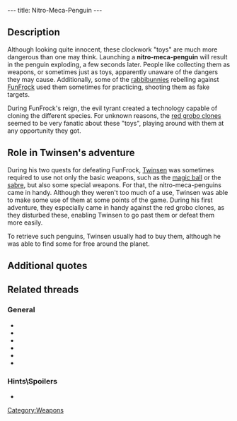 ---
title: Nitro-Meca-Penguin
---

{{Weapon|
Name=Nitro-Meca-Penguin|
Image=Meca.gif|
Enemy=All enemies|
Rate=Slow|
Damage=Medium|
Range=Short}}

{{Quote|
Quote=Meca-Penguin. Red clones just hate this stupid toy.|
Character=Official description, Twinsen's first adventure}}

==Description==
Although looking quite innocent, these clockwork "toys" are much more dangerous than one may think. Launching a '''nitro-meca-penguin''' will result in the penguin exploding, a few seconds later. People like collecting them as weapons, or sometimes just as toys, apparently unaware of the dangers they may cause. Additionally, some of the [[rabbibunnies]] rebelling against [[FunFrock]] used them sometimes for practicing, shooting them as fake targets.

During FunFrock's reign, the evil tyrant created a technology capable of cloning the different species. For unknown reasons, the [[red grobo clones]] seemed to be very fanatic about these "toys", playing around with them at any opportunity they got.

==Role in Twinsen's adventure==
During his two quests for defeating FunFrock, [[Twinsen]] was sometimes required to use not only the basic weapons, such as the [[magic ball]] or the [[sabre]], but also some special weapons. For that, the nitro-meca-penguins came in handy. Although they weren't too much of a use, Twinsen was able to make some use of them at some points of the game. During his first adventure, they especially came in handy against the red grobo clones, as they disturbed these, enabling Twinsen to go past them or defeat them more easily.

To retrieve such penguins, Twinsen usually had to buy them, although he was able to find some for free around the planet.

==Additional quotes==
{{Quote|
Quote=You can use the Nitro-Meca-Penguins by placing them in a level and unencumbered area.|
Character=Official description, Twinsen's second adventure}}
{{Quote|
Quote=You just acquired a superb Nitro-Meca-Penguin. Select it in the inventory and it'll explode a few seconds later.|
Character=When Twinsen found a new penguin}}

==Related threads==
===General===
* {{thread|id=11096|title=The Desert Island Bowlers}}
* {{thread|id=11024|title=some fun stuff and tips}}
* {{thread|id=7141|title=Adeline can't spell?}}
* {{thread|id=6347|title=Nitro-Meca-Penguins}}
* {{thread|id=4358|title=Meca Penguins - how meny times?}}
* {{thread|id=2549|title=Unlimited Nitro-Meca-Penguins}}

===Hints\Spoilers===
* {{thread|id=8574|title=Meca Penguin for beginners}}

[[Category:Weapons]]